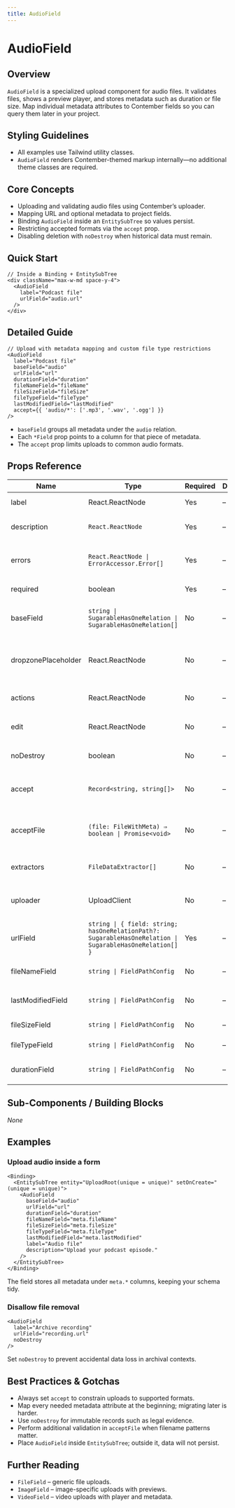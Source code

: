 ```yaml
---
title: AudioField
---
```


<!-- Edited by human: false -->
<!-- Examples count: 5 -->
<!-- Source examples: 2 -->
<!-- Playground examples: 1 -->
<!-- External examples: 2 -->
<!-- Import examples: 3 -->

# AudioField

## Overview
`AudioField` is a specialized upload component for audio files. It validates files, shows a preview player, and stores metadata such as duration or file size.
Map individual metadata attributes to Contember fields so you can query them later in your project.

## Styling Guidelines
* All examples use Tailwind utility classes.
* `AudioField` renders Contember-themed markup internally—no additional theme classes are required.

## Core Concepts
* Uploading and validating audio files using Contember’s uploader.
* Mapping URL and optional metadata to project fields.
* Binding `AudioField` inside an `EntitySubTree` so values persist.
* Restricting accepted formats via the `accept` prop.
* Disabling deletion with `noDestroy` when historical data must remain.

## Quick Start
```tsx
// Inside a Binding + EntitySubTree
<div className="max-w-md space-y-4">
  <AudioField
    label="Podcast file"
    urlField="audio.url"
  />
</div>
```

## Detailed Guide
```tsx
// Upload with metadata mapping and custom file type restrictions
<AudioField
  label="Podcast file"
  baseField="audio"
  urlField="url"
  durationField="duration"
  fileNameField="fileName"
  fileSizeField="fileSize"
  fileTypeField="fileType"
  lastModifiedField="lastModified"
  accept={{ 'audio/*': ['.mp3', '.wav', '.ogg'] }}
/>
```
* `baseField` groups all metadata under the `audio` relation.
* Each `*Field` prop points to a column for that piece of metadata.
* The `accept` prop limits uploads to common audio formats.

## Props Reference
| Name | Type | Required | Default | Description |
|------|------|----------|---------|-------------|
| label | React.ReactNode | Yes | – | Visible field label. |
| description | `React.ReactNode` | Yes | – | Helper text shown below the field. |
| errors | `React.ReactNode \| ErrorAccessor.Error[]` | Yes | – | Validation errors coming from Contember. |
| required | boolean | Yes | – | Marks the field as mandatory. |
| baseField | `string \| SugarableHasOneRelation \| SugarableHasOneRelation[]` | No | – | Relation path that groups file and metadata columns. |
| dropzonePlaceholder | React.ReactNode | No | – | Custom JSX rendered inside the dropzone before a file is selected. |
| actions | React.ReactNode | No | – | Custom action buttons (e.g. “Replace”). |
| edit | React.ReactNode | No | – | JSX rendered while editing (e.g. trimming). |
| noDestroy | boolean | No | – | Disables file removal capability. |
| accept | `Record<string, string[]>` | No | – | Maps MIME types to allowed extensions. |
| acceptFile | `(file: FileWithMeta) ⇒ boolean \| Promise<void>` | No | – | Advanced validation callback; throw `RejectFileError` to reject. |
| extractors | `FileDataExtractor[]` | No | – | Custom extractors for metadata. |
| uploader | UploadClient | No | – | Override the default Contember upload client. |
| urlField | `string \| { field: string; hasOneRelationPath?: SugarableHasOneRelation \| SugarableHasOneRelation[] }` | Yes | – | Field that stores the uploaded file URL. |
| fileNameField | `string \| FieldPathConfig` | No | – | Field for the original file name. |
| lastModifiedField | `string \| FieldPathConfig` | No | – | Field for the last modified timestamp. |
| fileSizeField | `string \| FieldPathConfig` | No | – | Field for file size in bytes. |
| fileTypeField | `string \| FieldPathConfig` | No | – | Field for file MIME type. |
| durationField | `string \| FieldPathConfig` | No | – | Field for audio duration in seconds. |

## Sub-Components / Building Blocks
_None_

## Examples

### Upload audio inside a form
```tsx
<Binding>
  <EntitySubTree entity="UploadRoot(unique = unique)" setOnCreate="(unique = unique)">
    <AudioField
      baseField="audio"
      urlField="url"
      durationField="duration"
      fileNameField="meta.fileName"
      fileSizeField="meta.fileSize"
      fileTypeField="meta.fileType"
      lastModifiedField="meta.lastModified"
      label="Audio file"
      description="Upload your podcast episode."
    />
  </EntitySubTree>
</Binding>
```
The field stores all metadata under `meta.*` columns, keeping your schema tidy.

### Disallow file removal
```tsx
<AudioField
  label="Archive recording"
  urlField="recording.url"
  noDestroy
/>
```
Set `noDestroy` to prevent accidental data loss in archival contexts.

## Best Practices & Gotchas
* Always set `accept` to constrain uploads to supported formats.
* Map every needed metadata attribute at the beginning; migrating later is harder.
* Use `noDestroy` for immutable records such as legal evidence.
* Perform additional validation in `acceptFile` when filename patterns matter.
* Place `AudioField` inside `EntitySubTree`; outside it, data will not persist.

## Further Reading
* `FileField` – generic file uploads.
* `ImageField` – image-specific uploads with previews.
* `VideoField` – video uploads with player and metadata.

<!-- End of Generated Documentation -->
